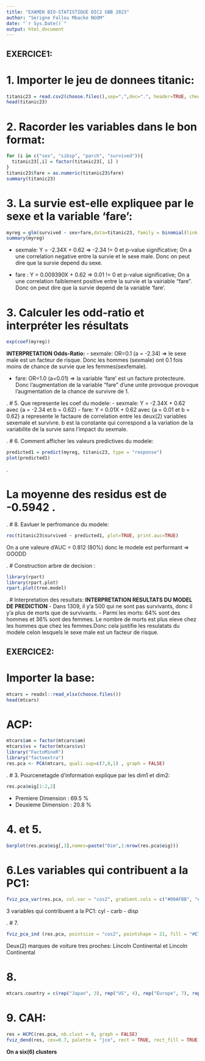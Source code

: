 ---
title: "EXAMEN BIO-STATISTIQUE DIC2 GBB 2023"
author: "Serigne Fallou Mbacke NGOM"
date: "`r Sys.Date()`"
output: html_document
---

## EXERCICE1:

# 1. Importer le jeu de donnees titanic:
```{r}
titanic23 = read.csv2(choose.files(),sep=",",dec=".", header=TRUE, check.names=FALSE)
head(titanic23)
```



# 2. Racorder les variables dans le bon format:
```{r}
for (i in c("sex", "sibsp", "parch", "survived")){
  titanic23[,i] = factor(titanic23[, i] )
}
titanic23$fare = as.numeric(titanic23$fare)
summary(titanic23)
```

# 3. La survie est-elle expliquee par le sexe et la variable 'fare':
```{r}
myreg = glm(survived ~ sex+fare,data=titanic23, family = binomial(link = logit))
summary(myreg)
```
- sexmale:  Y = -2.34X + 0.62 => -2.34 != 0 et p-value significative; On a une correlation negative entre la survie et le sexe male. Donc on peut dire que la survie depend du sexe. 

- fare :   Y = 0.009390X + 0.62 => 0.01 != 0 et p-value significative; On a une correlation faiblement positive entre la survie et la vairiable "fare". Donc on peut dire que la survie depend de la variable 'fare'. 



# 3. Calculer les odd-ratio et interpréter les résultats
```{r}
exp(coef(myreg))
```
**INTERPRETATION Odds-Ratio:** 
- sexmale: OR=0.1 (a = -2.34) => le sexe male est un facteur de risque. Donc les hommes (sexmale) ont 0.1 fois moins de chance de survie que les femmes(sexfemale).

- fare: OR=1.0 (a=0.01) => la variable 'fare' est un facture protecteure. Donc l'augmentation de la variable "fare" d'une unite provoque provoque l'augmentation de la chance de survivre de 1.


.
# 5. Que represente les coef du modele:
- sexmale:  Y = -2.34X + 0.62 avec {a = -2.34 et b = 0.62}
- fare: Y = 0.01X + 0.62 avec {a = 0.01 et b = 0.62}
a represente le factaure de correlation entre les deux(2) variables sexemale et survivre.
b est la constante qui correspond a la variation de la variabilite de la survie sans l'impact du sexmale.

.
# 6. Comment afficher les valeurs predictives du modele:
```{r}
predicted1 = predict(myreg, titanic23, type = "response")
plot(predicted1)

```

.

# La moyenne des residus est de -0.5942 .

.
# 8. Eavluer le perfromance du modele:
```{r}
roc(titanic23$survived ~ predicted1, plot=TRUE, print.auc=TRUE)
```

On a une valeure d'AUC = 0.812 (80%) donc le modele est performant => GOODD


.
# Construction arbre de decision :
```{r}
library(rpart)
library(rpart.plot)
rpart.plot(tree.model)

```

.
# Interpretation des resultats:
**INTERPRETATION RESULTATS DU MODEL DE PREDICTION**
- Dans 1309, il y'a 500 qui ne sont pas survivants, donc il y'a plus de morts que de survivants.
- Parmi les morts: 64% sont des hommes et 36% sont des femmes.
Le nombre de morts est plus eleve chez les hommes que chez les femmes.Donc cela justifie les resulatats du modele celon lesquels le sexe male est un facteur de risque.




## EXERCICE2:

# Importer la base:
```{r}
mtcars = readxl::read_xlsx(choose.files())
head(mtcars)
```

# ACP:
```{r}
mtcars$am = factor(mtcars$am)
mtcars$vs = factor(mtcars$vs)
library("FactoMineR")
library("factoextra")
res.pca <- PCA(mtcars, quali.sup=c(7,8,1) , graph = FALSE)
```

.
# 3. Pourcenetagde d'information explique par les dim1 et dim2:
```{r}
res.pca$eig[1:2,2]
```
- Premiere Dimension :  69.5 %
- Deuxieme Dimension : 20.8 %


# 4. et 5. 
```{r}
barplot(res.pca$eig[,3],names=paste("Dim",1:nrow(res.pca$eig)))

```

# 6.Les variables qui contribuent a la PC1:
```{r}
fviz_pca_var(res.pca, col.var = "cos2", gradient.cols = c("#00AFBB", "#E7B800", "#FC4E07"), repel = TRUE)

```
3 variables qui contribuent a la PC1: cyl - carb - disp

.
# 7. 
```{r}
fviz_pca_ind (res.pca, pointsize = "cos2", pointshape = 21, fill = "#E7B800", repel = TRUE, autoLab="yes")

```
Deux(2) marques de voiture tres proches: Lincoln Continental et Lincoln Continental

# 8. 
```{r}
mtcars.country = c(rep("Japan", 3), rep("US", 4), rep("Europe", 7), rep("US", 3), "Europe", rep("Japan", 3), rep("US", 4), rep("Europe", 3), "US", rep("Europe", 3))
```

# 9. CAH:
```{r}
res = HCPC(res.pca, nb.clust = 0, graph = FALSE)
fviz_dend(res, cex=0.7, palette = "jco", rect = TRUE, rect_fill = TRUE, rect_border = 'jco', labels_track_height = 0.8)
```

**On a  six(6) clusters**
```{r}

```


